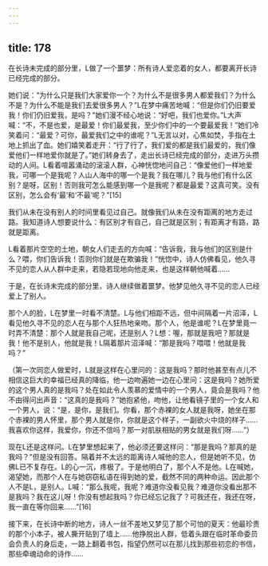 ```yaml
---
---
---
```

title: 178
---



在长诗未完成的部分里，L做了一个噩梦：所有诗人爱恋着的女人，都要离开长诗已经完成的部分。

她们说：“为什么只是我们大家爱你一个？为什么不是很多男人都爱我们？为什么不是？为什么不能是我们去爱很多男人？”L在梦中痛苦地喊：“但是你们仍旧要爱我！你们仍旧爱我，是吗？”她们漫不经心地说：“好吧，我们也爱你。”L大声喊：“不，不是也爱，是最爱！你们最爱我，至少你们中的一个要最爱我！”她们冷笑着问：“最爱？可你，最爱我们之中的谁呢？”L无言以对，心焦如焚，手指在土地上抓出了血。她们嬉笑着走开：“行了行了，我们爱的都是我们最爱的，我们像爱他们一样地爱你就是了。”她们转身去了，走出长诗已经完成的部分，走进万头攒动的人间。L看着喧嚣涌动的滚滚人群，心神恍惚地问自己：“像爱他们一样地爱我，可哪一个是我呢？人山人海中的哪一个是我？我在哪儿？我与他们有什么区别？是呀，区别！否则我可怎么能感到哪一个是我呢？都是最爱？这真可笑。没有区别，怎么会有‘最’和‘不最’呢？”[15]

我们从未在没有别人的时间里看见过自己。就像我们从未在没有距离的地方走过路。我知道诗人想要说什么：有区别才有自己，自己就是区别；有距离才有路，路就是距离。

L看着那片空空的土地，朝女人们走去的方向喊：“告诉我，我与他们的区别是什么？喂，你们告诉我！否则你们就是在欺骗我！”恍惚中，诗人仿佛看见，他久寻不见的恋人从人群中走来，若隐若现地向他走来，也是这样朝他喊着……

于是，在长诗未完成的部分里，诗人继续做着噩梦。他梦见他久寻不见的恋人已经爱上了别人。

那个人的脸，L在梦里一时看不清楚。L与他们相距不远，但中间隔着一片沼泽，L看见他久寻不见的恋人在与那个人狂热地亲吻。那个人，他是谁呢？L在梦里竟一时弄不清楚：那个人就是我自己呢，还是别人？L想：喔，那就是我吧？那就是我！他不是别人，他就是我！L隔着那片沼泽喊：“那是我吗？喂喂！他就是我吗？”

（第一次同恋人做爱时，L就是这样在心里问的：这是我吗？那时他甚至有点儿不相信这巨大的幸福已经真的降临，他一边吻遍她一边在心里问：这是我吗？她所爱的这个男人真的是我吗？处在如此令人羡慕的爱情中的一个男人，竟会是我吗？他不由得问出声音：“这真的是我吗？”她抱紧他，吻他，让他看镜子里的一个女人和一个男人，说：“是，是你，是我们。你看，那个赤裸的女人就是我呀，她坐在那个赤裸的男人怀里，那个男人就是你，你就是这个样子，一副欲火中烧的样子……我喜欢你这样，我爱你，你还不信吗？那一对肌肤相贴的男女就是我们呀……”）

现在L还是这样问。L在梦里想起来了，他必须还要这样问：“那是我吗？那真的是我吗？”但是没有回答。隔着并不太远的距离诗人喊他的恋人，但是她听不见，仿佛L已不复存在。L的心一沉，疼极了。于是他明白了，那个人不是他。L在喊她，渴望她，而那个人在与她窃窃私语在得到她的爱，截然不同的两种命运。因此那个人不是L，是别人。L喊：“那么我呢，我呢？难道你没看见我？难道你没看出那不是我吗？我在这儿呀！你没有想起我吗？你已经忘记我了？可我还在，我还在呀，我一直在等你回来……”[16]

接下来，在长诗中断的地方，诗人一丝不差地又梦见了那个可怕的夏天：他最珍贵的那个小本子，被人撕开贴到了墙上……他挣脱出人群，低着头跟在临时革命委员会负责人的身后走，一路上翻着书包，指望仍然可以在那儿找到那些初恋的书信，那些牵魂动命的诗作……